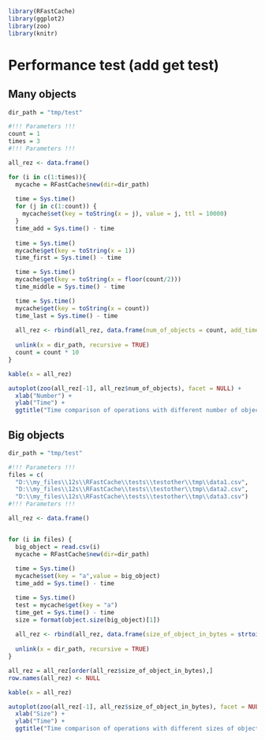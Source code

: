 ```r
library(RFastCache)
library(ggplot2)
library(zoo)
library(knitr)
```

# Performance test (add get test)

## Many objects
```r
dir_path = "tmp/test"

#!!! Parameters !!!
count = 1
times = 3
#!!! Parameters !!!

all_rez <- data.frame()

for (i in c(1:times)){
  mycache = RFastCache$new(dir=dir_path)
  
  time = Sys.time()
  for (j in c(1:count)) {
    mycache$set(key = toString(x = j), value = j, ttl = 10000)
  }
  time_add = Sys.time() - time
  
  time = Sys.time()
  mycache$get(key = toString(x = 1))
  time_first = Sys.time() - time

  time = Sys.time()
  mycache$get(key = toString(x = floor(count/2)))
  time_middle = Sys.time() - time

  time = Sys.time()
  mycache$get(key = toString(x = count))
  time_last = Sys.time() - time
  
  all_rez <- rbind(all_rez, data.frame(num_of_objects = count, add_time = time_add, get_first_time = time_first, get_middle_time = time_middle, get_last_time = time_last))
  
  unlink(x = dir_path, recursive = TRUE)
  count = count * 10
}

kable(x = all_rez)

autoplot(zoo(all_rez[-1], all_rez$num_of_objects), facet = NULL) +
  xlab("Number") + 
  ylab("Time") + 
  ggtitle("Time comparison of operations with different number of objects")

```

## Big objects
```r
dir_path = "tmp/test"

#!!! Parameters !!!
files = c(
  "D:\\my_files\\12s\\RFastCache\\tests\\testother\\tmp\\data1.csv",
  "D:\\my_files\\12s\\RFastCache\\tests\\testother\\tmp\\data2.csv",
  "D:\\my_files\\12s\\RFastCache\\tests\\testother\\tmp\\data3.csv")
#!!! Parameters !!!

all_rez <- data.frame()


for (i in files) {
  big_object = read.csv(i)
  mycache = RFastCache$new(dir=dir_path)
  
  time = Sys.time()
  mycache$set(key = "a",value = big_object)
  time_add = Sys.time() - time

  time = Sys.time()
  test = mycache$get(key = "a")
  time_get = Sys.time() - time
  size = format(object.size(big_object)[1])
  
  all_rez <- rbind(all_rez, data.frame(size_of_object_in_bytes = strtoi(size), add_time = time_add, get_time = time_get))
  
  unlink(x = dir_path, recursive = TRUE)
}

all_rez = all_rez[order(all_rez$size_of_object_in_bytes),]
row.names(all_rez) <- NULL

kable(x = all_rez)

autoplot(zoo(all_rez[-1], all_rez$size_of_object_in_bytes), facet = NULL) +
  xlab("Size") + 
  ylab("Time") + 
  ggtitle("Time comparison of operations with different sizes of objects")

```


































